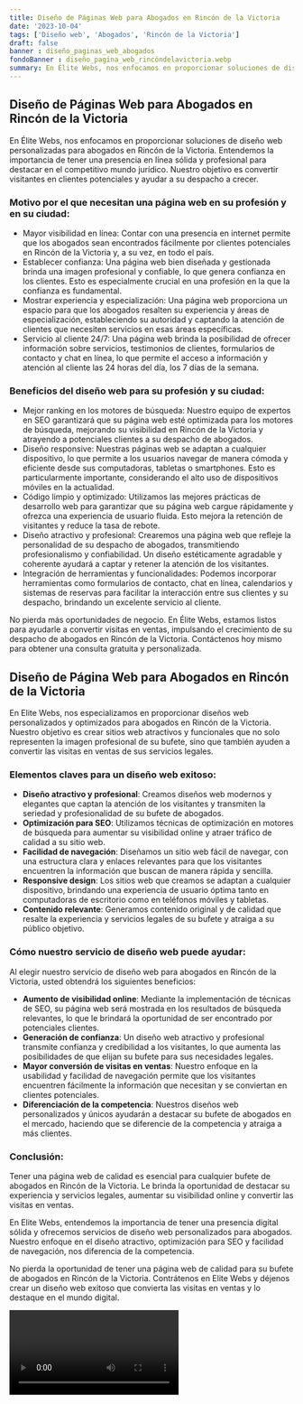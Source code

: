 ```yaml
---
title: Diseño de Páginas Web para Abogados en Rincón de la Victoria
date: '2023-10-04'
tags: ['Diseño web', 'Abogados', 'Rincón de la Victoria']
draft: false
banner : diseño_paginas_web_abogados
fondoBanner : diseño_pagina_web_rincóndelavictoria.webp
summary: En Élite Webs, nos enfocamos en proporcionar soluciones de diseño web personalizadas para abogados en Rincón de la Victoria. Entendemos la importancia de tener una presencia en línea sólida y profesional para destacar en el competitivo mundo jurídico. Nuestro objetivo es convertir visitantes en clientes potenciales y ayudar a su despacho a crecer.
---
```


## Diseño de Páginas Web para Abogados en Rincón de la Victoria

En Élite Webs, nos enfocamos en proporcionar soluciones de diseño web personalizadas para abogados en Rincón de la Victoria. Entendemos la importancia de tener una presencia en línea sólida y profesional para destacar en el competitivo mundo jurídico. Nuestro objetivo es convertir visitantes en clientes potenciales y ayudar a su despacho a crecer.

### Motivo por el que necesitan una página web en su profesión y en su ciudad:

- Mayor visibilidad en línea: Contar con una presencia en internet permite que los abogados sean encontrados fácilmente por clientes potenciales en Rincón de la Victoria y, a su vez, en todo el país.
- Establecer confianza: Una página web bien diseñada y gestionada brinda una imagen profesional y confiable, lo que genera confianza en los clientes. Esto es especialmente crucial en una profesión en la que la confianza es fundamental.
- Mostrar experiencia y especialización: Una página web proporciona un espacio para que los abogados resalten su experiencia y áreas de especialización, estableciendo su autoridad y captando la atención de clientes que necesiten servicios en esas áreas específicas.
- Servicio al cliente 24/7: Una página web brinda la posibilidad de ofrecer información sobre servicios, testimonios de clientes, formularios de contacto y chat en línea, lo que permite el acceso a información y atención al cliente las 24 horas del día, los 7 días de la semana.

### Beneficios del diseño web para su profesión y su ciudad:

- Mejor ranking en los motores de búsqueda: Nuestro equipo de expertos en SEO garantizará que su página web esté optimizada para los motores de búsqueda, mejorando su visibilidad en Rincón de la Victoria y atrayendo a potenciales clientes a su despacho de abogados.
- Diseño responsive: Nuestras páginas web se adaptan a cualquier dispositivo, lo que permite a los usuarios navegar de manera cómoda y eficiente desde sus computadoras, tabletas o smartphones. Esto es particularmente importante, considerando el alto uso de dispositivos móviles en la actualidad.
- Código limpio y optimizado: Utilizamos las mejores prácticas de desarrollo web para garantizar que su página web cargue rápidamente y ofrezca una experiencia de usuario fluida. Esto mejora la retención de visitantes y reduce la tasa de rebote.
- Diseño atractivo y profesional: Crearemos una página web que refleje la personalidad de su despacho de abogados, transmitiendo profesionalismo y confiabilidad. Un diseño estéticamente agradable y coherente ayudará a captar y retener la atención de los visitantes.
- Integración de herramientas y funcionalidades: Podemos incorporar herramientas como formularios de contacto, chat en línea, calendarios y sistemas de reservas para facilitar la interacción entre sus clientes y su despacho, brindando un excelente servicio al cliente.

No pierda más oportunidades de negocio. En Élite Webs, estamos listos para ayudarle a convertir visitas en ventas, impulsando el crecimiento de su despacho de abogados en Rincón de la Victoria. Contáctenos hoy mismo para obtener una consulta gratuita y personalizada.

<GifSeo />

<Cta />

## Diseño de Página Web para Abogados en Rincón de la Victoria

En Elite Webs, nos especializamos en proporcionar diseños web personalizados y optimizados para abogados en Rincón de la Victoria. Nuestro objetivo es crear sitios web atractivos y funcionales que no solo representen la imagen profesional de su bufete, sino que también ayuden a convertir las visitas en ventas de sus servicios legales.

### Elementos claves para un diseño web exitoso:

- **Diseño atractivo y profesional**: Creamos diseños web modernos y elegantes que captan la atención de los visitantes y transmiten la seriedad y profesionalidad de su bufete de abogados.
- **Optimización para SEO**: Utilizamos técnicas de optimización en motores de búsqueda para aumentar su visibilidad online y atraer tráfico de calidad a su sitio web.
- **Facilidad de navegación**: Diseñamos un sitio web fácil de navegar, con una estructura clara y enlaces relevantes para que los visitantes encuentren la información que buscan de manera rápida y sencilla.
- **Responsive design**: Los sitios web que creamos se adaptan a cualquier dispositivo, brindando una experiencia de usuario óptima tanto en computadoras de escritorio como en teléfonos móviles y tabletas.
- **Contenido relevante**: Generamos contenido original y de calidad que resalte la experiencia y servicios legales de su bufete y atraiga a su público objetivo.

### Cómo nuestro servicio de diseño web puede ayudar:

Al elegir nuestro servicio de diseño web para abogados en Rincón de la Victoria, usted obtendrá los siguientes beneficios:

- **Aumento de visibilidad online**: Mediante la implementación de técnicas de SEO, su página web será mostrada en los resultados de búsqueda relevantes, lo que le brindará la oportunidad de ser encontrado por potenciales clientes.
- **Generación de confianza**: Un diseño web atractivo y profesional transmite confianza y credibilidad a los visitantes, lo que aumenta las posibilidades de que elijan su bufete para sus necesidades legales.
- **Mayor conversión de visitas en ventas**: Nuestro enfoque en la usabilidad y facilidad de navegación permite que los visitantes encuentren fácilmente la información que necesitan y se conviertan en clientes potenciales.
- **Diferenciación de la competencia**: Nuestros diseños web personalizados y únicos ayudarán a destacar su bufete de abogados en el mercado, haciendo que se diferencie de la competencia y atraiga a más clientes.

### Conclusión:

Tener una página web de calidad es esencial para cualquier bufete de abogados en Rincón de la Victoria. Le brinda la oportunidad de destacar su experiencia y servicios legales, aumentar su visibilidad online y convertir las visitas en ventas.

En Elite Webs, entendemos la importancia de tener una presencia digital sólida y ofrecemos servicios de diseño web personalizados para abogados. Nuestro enfoque en el diseño atractivo, optimización para SEO y facilidad de navegación, nos diferencia de la competencia.

No pierda la oportunidad de tener una página web de calidad para su bufete de abogados en Rincón de la Victoria. Contrátenos en Elite Webs y déjenos crear un diseño web exitoso que convierta las visitas en ventas y lo destaque en el mundo digital.

<Video />

<CtaBot job='Abogados' city='Rincón de la Victoria'/>

<Gmaps query='Rincón de la Victoria+españa+maps' />